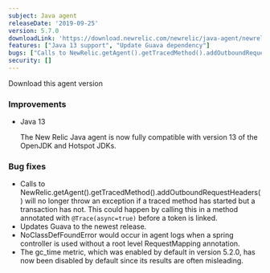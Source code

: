 ```yaml
---
subject: Java agent
releaseDate: '2019-09-25'
version: 5.7.0
downloadLink: 'https://download.newrelic.com/newrelic/java-agent/newrelic-agent/5.7.0/'
features: ["Java 13 support", "Update Guava dependency"]
bugs: ["Calls to NewRelic.getAgent().getTracedMethod().addOutboundRequestHeaders() could cause an exception", "NoClassDefFoundError could occur when a spring controller was used without a root level RequestMapping annotation", "The gc_time metric is disabled by default as its results are often misleading"]
security: []
---
```

<ButtonGroup>
  <ButtonLink
    role="button"
    to="https://download.newrelic.com/newrelic/java-agent/newrelic-agent/5.7.0/"
    variant="primary"
  >
    Download this agent version
  </ButtonLink>
</ButtonGroup>

### Improvements

* Java 13

  The New Relic Java agent is now fully compatible with version 13 of the OpenJDK and Hotspot JDKs.

### Bug fixes

* Calls to NewRelic.getAgent().getTracedMethod().addOutboundRequestHeaders() will no longer throw an exception if a traced method has started but a transaction has not. This could happen by calling this in a method annotated with `@Trace(async=true)` before a token is linked.
* Updates Guava to the newest release.
* NoClassDefFoundError would occur in agent logs when a spring controller is used without a root level RequestMapping annotation.
* The gc_time metric, which was enabled by default in version 5.2.0, has now been disabled by default since its results are often misleading.
